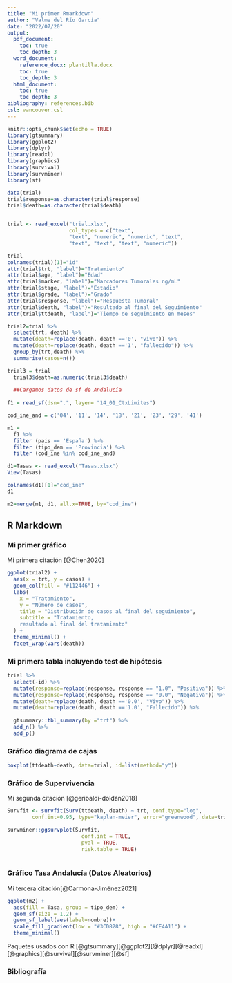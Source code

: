 ```yaml
---
title: "Mi primer Rmarkdown"
author: "Valme del Río García"
date: "2022/07/20"
output:
  pdf_document: 
    toc: true
    toc_depth: 3
  word_document:
    reference_docx: plantilla.docx
    toc: true
    toc_depth: 3
  html_document: 
    toc: true
    toc_depth: 3
bibliography: references.bib
csl: vancouver.csl
---
```


```r
knitr::opts_chunk$set(echo = TRUE)
library(gtsummary)
library(ggplot2)
library(dplyr)
library(readxl)
library(graphics)
library(survival)
library(survminer)
library(sf)

data(trial)
trial$response=as.character(trial$response)
trial$death=as.character(trial$death)


trial <- read_excel("trial.xlsx",
                    col_types = c("text",
                    "text", "numeric", "numeric", "text", 
                    "text", "text", "text", "numeric"))

trial
colnames(trial)[1]="id"
attr(trial$trt, "label")="Tratamiento"
attr(trial$age, "label")="Edad"
attr(trial$marker, "label")="Marcadores Tumorales ng/mL"
attr(trial$stage, "label")="Estadio"
attr(trial$grade, "label")="Grado"
attr(trial$response, "label")="Respuesta Tumoral"
attr(trial$death, "label")="Resultado al final del Seguimiento"
attr(trial$ttdeath, "label")="Tiempo de seguimiento en meses"

trial2=trial %>% 
  select(trt, death) %>% 
  mutate(death=replace(death, death =='0', "vivo")) %>% 
  mutate(death=replace(death, death =='1', "fallecido")) %>% 
  group_by(trt,death) %>% 
  summarise(casos=n())

trial3 = trial 
  trial3$death=as.numeric(trial3$death)
  
  ##Cargamos datos de sf de Andalucía
  
f1 = read_sf(dsn=".", layer= "14_01_CtxLimites")

cod_ine_and = c('04', '11', '14', '18', '21', '23', '29', '41')

m1 =
  f1 %>% 
  filter (pais == 'España') %>% 
  filter (tipo_dem == 'Provincia') %>% 
  filter (cod_ine %in% cod_ine_and)

d1=Tasas <- read_excel("Tasas.xlsx")
View(Tasas)

colnames(d1)[1]="cod_ine"
d1

m2=merge(m1, d1, all.x=TRUE, by="cod_ine")
```

## R Markdown

### **Mi primer gráfico**

Mi primera citación [@Chen2020]

```r
ggplot(trial2) +
  aes(x = trt, y = casos) +
  geom_col(fill = "#112446") +
  labs(
    x = "Tratamiento",
    y = "Número de casos",
    title = "Distribución de casos al final del seguimiento",
    subtitle = "Tratamiento,
    resultado al final del tratamiento"
  ) +
  theme_minimal() +
  facet_wrap(vars(death))

```

### **Mi primera tabla incluyendo test de hipótesis**

```r
trial %>% 
  select(-id) %>% 
  mutate(response=replace(response, response == "1.0", "Positiva")) %>% 
  mutate(response=replace(response, response == "0.0", "Negativa")) %>% 
  mutate(death=replace(death, death =='0.0', "Vivo")) %>% 
  mutate(death=replace(death, death =='1.0', "Fallecido")) %>% 
  
  gtsummary::tbl_summary(by ="trt") %>% 
  add_n() %>% 
  add_p()


```

### Gráfico diagrama de cajas

```r
boxplot(ttdeath~death, data=trial, id=list(method="y"))
```

### Gráfico de Supervivencia

Mi segunda citación [@geribaldi-doldán2018]

```r

Survfit <- survfit(Surv(ttdeath, death) ~ trt, conf.type="log", 
        conf.int=0.95, type="kaplan-meier", error="greenwood", data=trial3)

survminer::ggsurvplot(Survfit,
                        conf.int = TRUE,
                        pval = TRUE,
                        risk.table = TRUE)
                        
```

### Gráfico Tasa Andalucía (Datos Aleatorios)

Mi tercera citación[@Carmona-Jiménez2021]

```r
ggplot(m2) +
  aes(fill = Tasa, group = tipo_dem) +
  geom_sf(size = 1.2) +
  geom_sf_label(aes(label=nombre))+
  scale_fill_gradient(low = "#3CD828", high = "#CE4A11") +
  theme_minimal()
```

Paquetes usados con R [@gtsummary][@ggplot2][@dplyr][@readxl][@graphics][@survival][@survminer][@sf]

### Bibliografía
